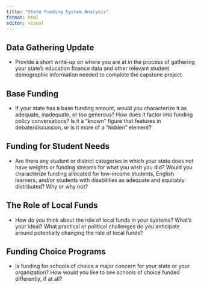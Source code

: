 ```yaml
---
title: "State Funding System Analysis"
format: html
editor: visual
---
```


## Data Gathering Update

- Provide a short write-up on where you are at in the process of gathering your state's education finance data and other relevant student demographic information needed to complete the capstone project. 

## Base Funding

-   If your state has a base funding amount, would you characterize it as adequate, inadequate, or too generous? How does it factor into funding policy conversations? Is it a "known" figure that features in debate/discussion, or is it more of a "hidden" element?



## Funding for Student Needs

-   Are there any student or district categories in which your state does not have weights or funding streams for what you wish you did? Would you characterize funding allocated for low-income students, English learners, and/or students with disabilities as adequate and equitably distributed? Why or why not?



## The Role of Local Funds

-   How do you think about the role of local funds in your systems? What's your ideal? What practical or political challenges do you anticipate around potentially changing the role of local funds?



## Funding Choice Programs

-   Is funding for schools of choice a major concern for your state or your organization? How would you like to see schools of choice funded differently, if at all?


